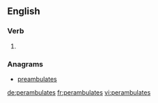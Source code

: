 ==English==

===Verb===
{{head|en}}

# {{en-third-person singular of|perambulate}}

===Anagrams===
* [[preambulates#English|preambulates]]

[[de:perambulates]]
[[fr:perambulates]]
[[vi:perambulates]]